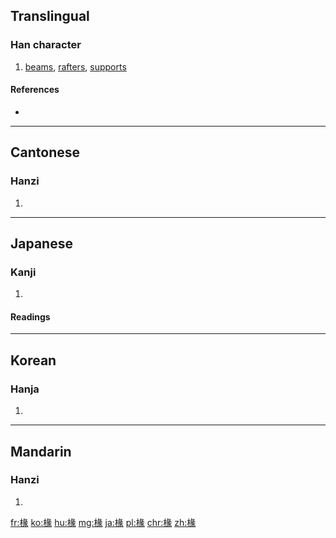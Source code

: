 ==Translingual==

===Han character===
{{Han char|rn=75|rad=木|as=09|sn=13|four=4793<sub>2</sub>|canj=木女弓人 (DVNO)}}

# [[beams]], [[rafters]], [[supports]]

====References====
* {{Han ref|kx=0538.050|dkj=15087|dj=0925.180|hdz=21259.020|uh=693D|ud=26941|bh=DDDC|bd=56796}}

----

==Cantonese==

===Hanzi===
{{yue-hanzi|jyut=|y=chyun4}}

# {{defn|lang=yue|sort=木09}}

----

==Japanese==

===Kanji===
{{ja-kanji|grade=|rs=木09}}

# {{defn|lang=ja|sort=木09}}

====Readings====
{{ja-readings|on=[[てん]] (ten)|kun=[[たるき]] (taruki)}}

----

==Korean==

===Hanja===
{{ko-hanja|hangeul=연|eumhun=|rv=yeon|mr=yŏn|y=yen}}

# {{defn|lang=ko|sort=木09}}

----

==Mandarin==

===Hanzi===
{{cmn-hanzi|pin=[[chuán]] ([[chuan2]])|wg=ch'uan<sup>2</sup>}}

# {{defn|lang=cmn|sort=木09}}

[[fr:椽]]
[[ko:椽]]
[[hu:椽]]
[[mg:椽]]
[[ja:椽]]
[[pl:椽]]
[[chr:椽]]
[[zh:椽]]